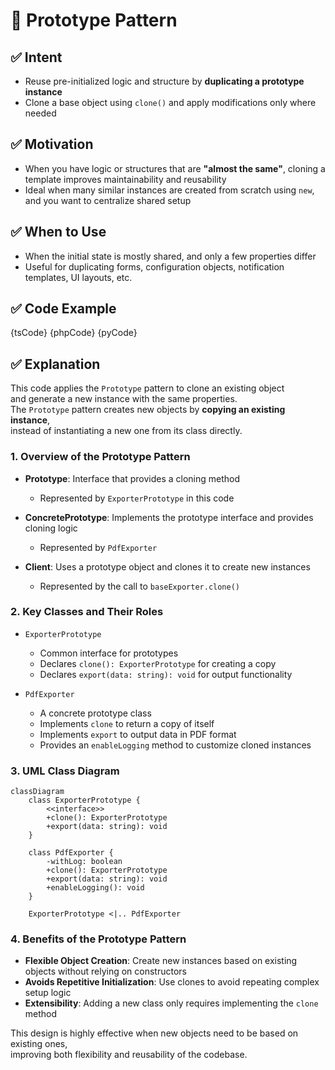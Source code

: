 

# 🧩 Prototype Pattern

## ✅ Intent

- Reuse pre-initialized logic and structure by **duplicating a prototype instance**
- Clone a base object using `clone()` and apply modifications only where needed

## ✅ Motivation

- When you have logic or structures that are **"almost the same"**, cloning a template improves maintainability and reusability
- Ideal when many similar instances are created from scratch using `new`, and you want to centralize shared setup

## ✅ When to Use

- When the initial state is mostly shared, and only a few properties differ
- Useful for duplicating forms, configuration objects, notification templates, UI layouts, etc.

## ✅ Code Example

<Tabs groupId="language">
  <TabItem value="ts" label="TypeScript">
    <CodeBlock language="ts">{tsCode}</CodeBlock>
  </TabItem>
  <TabItem value="php" label="PHP">
    <CodeBlock language="php">{phpCode}</CodeBlock>
  </TabItem>
  <TabItem value="python" label="Python">
    <CodeBlock language="python">{pyCode}</CodeBlock>
  </TabItem>
</Tabs>

## ✅ Explanation

This code applies the `Prototype` pattern to clone an existing object  
and generate a new instance with the same properties.  
The `Prototype` pattern creates new objects by **copying an existing instance**,  
instead of instantiating a new one from its class directly.

### 1. Overview of the Prototype Pattern

- **Prototype**: Interface that provides a cloning method

  - Represented by `ExporterPrototype` in this code

- **ConcretePrototype**: Implements the prototype interface and provides cloning logic

  - Represented by `PdfExporter`

- **Client**: Uses a prototype object and clones it to create new instances
  - Represented by the call to `baseExporter.clone()`

### 2. Key Classes and Their Roles

- `ExporterPrototype`

  - Common interface for prototypes
  - Declares `clone(): ExporterPrototype` for creating a copy
  - Declares `export(data: string): void` for output functionality

- `PdfExporter`
  - A concrete prototype class
  - Implements `clone` to return a copy of itself
  - Implements `export` to output data in PDF format
  - Provides an `enableLogging` method to customize cloned instances

### 3. UML Class Diagram

```mermaid
classDiagram
    class ExporterPrototype {
        <<interface>>
        +clone(): ExporterPrototype
        +export(data: string): void
    }

    class PdfExporter {
        -withLog: boolean
        +clone(): ExporterPrototype
        +export(data: string): void
        +enableLogging(): void
    }

    ExporterPrototype <|.. PdfExporter
```

### 4. Benefits of the Prototype Pattern

- **Flexible Object Creation**: Create new instances based on existing objects without relying on constructors
- **Avoids Repetitive Initialization**: Use clones to avoid repeating complex setup logic
- **Extensibility**: Adding a new class only requires implementing the `clone` method

This design is highly effective when new objects need to be based on existing ones,  
improving both flexibility and reusability of the codebase.
